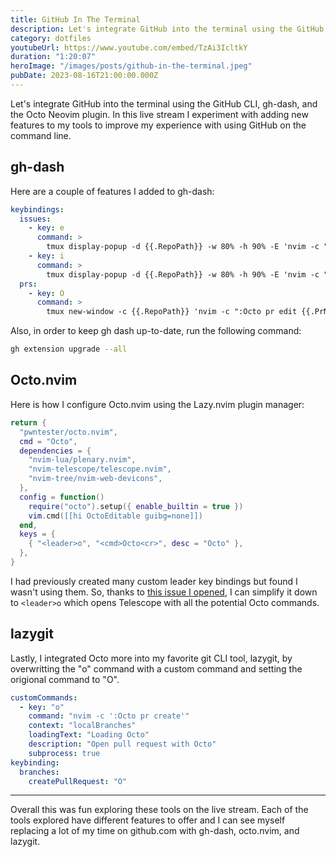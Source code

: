 ```yaml
---
title: GitHub In The Terminal
description: Let's integrate GitHub into the terminal using the GitHub CLI, gh-dash, and the Octo Neovim plugin.
category: dotfiles
youtubeUrl: https://www.youtube.com/embed/TzAi3IcltkY
duration: "1:20:07"
heroImage: "/images/posts/github-in-the-terminal.jpeg"
pubDate: 2023-08-16T21:00:00.000Z
---
```


Let's integrate GitHub into the terminal using the GitHub CLI, gh-dash, and the Octo Neovim plugin. In this live stream I experiment with adding new features to my tools to improve my experience with using GitHub on the command line.

## gh-dash

<GhRepo repo="dlvhdr/gh-dash" />

Here are a couple of features I added to gh-dash:

```yaml title="~/.config/gh-dash/config.yml"
keybindings:
  issues:
    - key: e
      command: >
        tmux display-popup -d {{.RepoPath}} -w 80% -h 90% -E 'nvim -c ":Octo issue edit {{.IssueNumber}}"'
    - key: i
      command: >
        tmux display-popup -d {{.RepoPath}} -w 80% -h 90% -E 'nvim -c ":Octo issue create"'
  prs:
    - key: O
      command: >
        tmux new-window -c {{.RepoPath}} 'nvim -c ":Octo pr edit {{.PrNumber}}"'
```

Also, in order to keep gh dash up-to-date, run the following command:

```sh
gh extension upgrade --all
```

## Octo.nvim

<GhRepo repo="pwntester/octo.nvim" />

Here is how I configure Octo.nvim using the Lazy.nvim plugin manager:

```lua title="~/.config/nvim/lua/plugins/octo.lua"
return {
  "pwntester/octo.nvim",
  cmd = "Octo",
  dependencies = {
    "nvim-lua/plenary.nvim",
    "nvim-telescope/telescope.nvim",
    "nvim-tree/nvim-web-devicons",
  },
  config = function()
    require("octo").setup({ enable_builtin = true })
    vim.cmd([[hi OctoEditable guibg=none]])
  end,
  keys = {
    { "<leader>o", "<cmd>Octo<cr>", desc = "Octo" },
  },
}
```

I had previously created many custom leader key bindings but found I wasn't using them. So, thanks to [this issue I opened](https://github.com/pwntester/octo.nvim/issues/377), I can simplify it down to `<leader>o` which opens Telescope with all the potential Octo commands.

## lazygit

<GhRepo repo="jesseduffield/lazygit" />

Lastly, I integrated Octo more into my favorite git CLI tool, lazygit, by overwritting the "o" command with a custom command and setting the origional command to "O".

```yaml title="~/Library/Application Support/lazygit/config.yml
customCommands:
  - key: "o"
    command: "nvim -c ':Octo pr create'"
    context: "localBranches"
    loadingText: "Loading Octo"
    description: "Open pull request with Octo"
    subprocess: true
keybinding:
  branches:
    createPullRequest: "O"
```

---

Overall this was fun exploring these tools on the live stream. Each of the tools explored have different features to offer and I can see myself replacing a lot of my time on github.com with gh-dash, octo.nvim, and lazygit.
